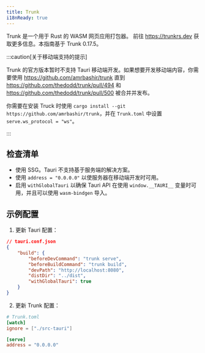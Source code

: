 ```yaml
---
title: Trunk
i18nReady: true
---
```


Trunk 是一个用于 Rust 的 WASM 网页应用打包器。 前往 https://trunkrs.dev 获取更多信息。本指南基于 Trunk 0.17.5。

:::caution[关于移动端支持的提示]

Trunk 的官方版本暂时不支持 Tauri 移动端开发。如果想要开发移动端内容，你需要使用 https://github.com/amrbashir/trunk 直到 https://github.com/thedodd/trunk/pull/494 和 https://github.com/thedodd/trunk/pull/500 被合并并发布。

你需要在安装 Truck 时使用 `cargo install --git https://github.com/amrbashir/trunk`，并在 `Trunk.toml` 中设置 `serve.ws_protocol = "ws"`。

:::

## 检查清单

- 使用 SSG。Tauri 不支持基于服务端的解决方案。
- 使用 `address = "0.0.0.0"` 以使服务器在移动端开发时可用。
- 启用 `withGlobalTauri` 以确保 Tauri API 在使用 `window.__TAURI__` 变量时可用，并且可以使用 `wasm-bindgen` 导入。

## 示例配置

1. 更新 Tauri 配置：

```json
// tauri.conf.json
{
	"build": {
		"beforeDevCommand": "trunk serve",
		"beforeBuildCommand": "trunk build",
		"devPath": "http://localhost:8080",
		"distDir": "../dist",
		"withGlobalTauri": true
	}
}
```

2. 更新 Trunk 配置：

```toml
# Trunk.toml
[watch]
ignore = ["./src-tauri"]

[serve]
address = "0.0.0.0"
```
